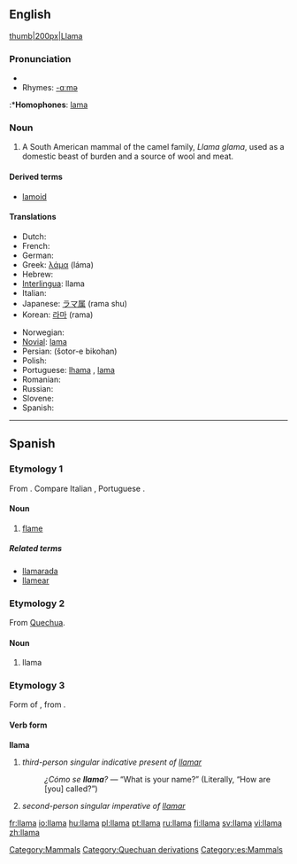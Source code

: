 {{wikipedia}}
==English==

[[image:lama.jpg|thumb|200px|Llama]]

===Pronunciation===
*{{IPA|/ˈlɑ:mə/}}
*Rhymes: [[Rhymes:English:-ɑːmə|-ɑːmə]]
:*'''Homophones''': [[lama]]

===Noun===
{{en-noun}}

# {{zoology}} A South American mammal of the camel family, ''Llama glama'', used as a domestic beast of burden and a source of wool and meat.

====Derived terms====
*[[lamoid]]

====Translations====
{{trans-top|South Americal mammal of the camel family, ''Llama glama''}}
* Dutch: {{t+|nl|lama|m}}
* French: {{t+|fr|lama|m}}
* German: {{t+|de|Lama|n}}
*Greek: [[λάμα]] (láma)
* Hebrew: {{t-|he|לאמה|f}}
*[[Interlingua]]: llama
* Italian: {{t+|it|lama|m}}
*Japanese: [[ラマ属]] (rama shu)
*Korean: [[라마]] (rama)
{{trans-mid}}
* Norwegian: {{t-|no|llama}}
*[[Novial]]: [[lama]]
*Persian: {{FAchar|[[شتر بیکوهان]]}} (šotor-e bikohan)
* Polish: {{t-|pl|lama|f}}
*Portuguese: {{italbrac|Brazil}} [[lhama]] {{f}}, {{italbrac|Portugal}} [[lama]] {{m}}
* Romanian: {{t-|ro|llama|f}}
* Russian: {{t|ru|лама|f|tr=láma}}
* Slovene: {{t+|sl|lama|f}}
*Spanish: {{t-|es|llama|f}}
{{trans-bottom}}

[[Category:Mammals]]
[[Category:Quechuan derivations]]

----

==Spanish==

===Etymology 1===
From {{L.|es}} {{term|flamma}}. Compare Italian {{term|fiamma}}, Portuguese {{term|chama}}.

====Noun====
{{es-noun-f}}

# [[flame]]

=====Related terms=====
*[[llamarada]]
*[[llamear]]

===Etymology 2===
From [[Quechua]].

====Noun====
{{es-noun-f}}

# llama

[[Category:es:Mammals]]

===Etymology 3===
Form of {{term|llamar|lang=es}}, from {{L.|es}} {{term|clamo|clamāre|cry out}}.

====Verb form====
'''llama'''

# ''third-person singular indicative present of [[llamar]]''
#: ''¿Cómo se '''llama'''?'' — “What is your name?” (Literally, “How are [you] called?”)
# ''second-person singular imperative of [[llamar]]''

[[fr:llama]]
[[io:llama]]
[[hu:llama]]
[[pl:llama]]
[[pt:llama]]
[[ru:llama]]
[[fi:llama]]
[[sv:llama]]
[[vi:llama]]
[[zh:llama]]